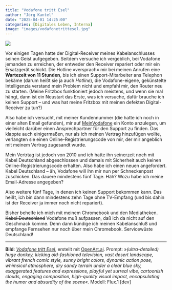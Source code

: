 ```yaml
---
title: "Vodafone tritt Esel"
author: "Jörg Kantel"
date: "2025-04-01 14:25:00"
categories: [Digitales Leben, Interna]
image: "images/vodafonetrittesel.jpg"
---
```


[![](images/vodafonetrittesel-b.jpg)](https://www.flickr.com/photos/schockwellenreiter/54246122205/)

Vor einigen Tagen hatte der Digital-Receiver meines Kabelanschlusses seinen Geist aufgegeben. Seitdem versuche ich vergeblich, bei Vodafone jemanden zu erreichen, der entweder den Receiver repariert oder mir ein Ersatzgerät schickt. Die Hotline »versprach« mir bei meinen Anrufen eine **Wartezeit von 11&nbsp;Stunden**, bis ich einen Support-Mitarbeiter ans Telephon bekäme (darum heißt sie ja auch *Hotline*), die Vodafone-eigene, gekünstelte Intelligenzia verstand mein Problem nicht und empfahl mir, den Router neu zu starten. (Meine Fritzbox funktioniert jedoch meistens, und wenn sie mal hängt, dann ist ein Neustart das Erste, was ich versuche, dafür brauche ich keinen Support -- und was hat meine Fritzbox mit meinen defekten Digital-Receiver zu tun?)

Also habe ich versucht, mit meiner Kundennummer (die hatte ich noch in einer alten Email gefunden), mir auf [MeinVodafone](https://www.vodafone.de/meinvodafone/) ein Konto anzulegen, um vielleicht darüber einen Ansprechpartner für den Support zu finden. Das klappte auch einigermaßen, nur als ich meinen Vertrag hinzufügen wollte, verlangten sie einen Online-Registrierungscode von mir, der mir angeblich mit meinem Vertrag zugesandt wurde.

Mein Vertrtag ist jedoch von 2010 und ich hatte ihn seinerzeit noch mit Kabel Deutschland abgeschlossen und damals mit Sicherheit auch keinen Online-Registrierungscode erhalten. Also habe ich einen neuen angefordert. Kabel Deutschland -- äh, Vodafone will ihn mir nun per Schneckenpost zuschicken. Das dauere mindestens fünf Tage. Häh? Wozu habe ich meine Email-Adresse angegeben?

Also weitere fünf Tage, in denen ich keinen Support bekommen kann. Das heißt, ich bin dann mindestens zehn Tage ohne TV-Empfang (und bis dahin ist der Receiver ja immer noch nicht repariert).

Bisher behelfe ich mich mit meinem Chromebook und den Mediatheken. ~~Kabel Deutschland~~ Vodafone muß aufpassen, daß ich da nicht auf den Geschmack komme. Denn dann kündige ich meinen Kabelanschluß und empfange Fernsehen nur noch über mein Chromebook. Servicewüste Deutschland!


---

**Bild**: *[Vodafone tritt Esel](https://www.flickr.com/photos/schockwellenreiter/54246122205/)*, erstellt mit [OpenArt.ai](https://openart.ai/home). Prompt: »*(ultra-detailed) huge donkey, kicking old-fashioned television, vast desert landscape, vibrant french comic style, sunny bright colors, dynamic action pose, whimsical atmosphere, dry sandy terrain under a clear blue sky, exaggerated features and expressions, playful yet surreal vibe, cartoonish clouds, engaging composition, high-quality visual impact, encapsulating the humor and absurdity of the scene*«. Modell: Flux.1 [dev]